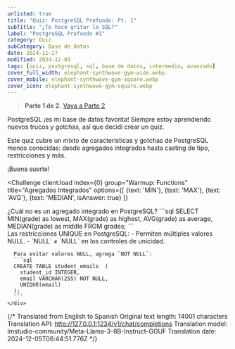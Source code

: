 ```yaml
---
unlisted: true
title: "Quiz: PostgreSQL Profundo: Pt. 1"
subTitle: "¿Te hace gritar la SQL?"
label: "PostgreSQL Profundo #1"
category: Quiz
subCategory: Base de datos
date: 2024-11-27
modified: 2024-12-03
tags: [quiz, postgresql, sql, base de datos, intermedio, avanzado]
cover_full_width: elephant-synthwave-gym-wide.webp
cover_mobile: elephant-synthwave-gym-square.webp
cover_icon: elephant-synthwave-gym-square.webp
---
```



> **Parte 1 de 2.** [Vaya a Parte 2](/quiz-postgres-sql-mastery-pt2/)

<p class="inset">PostgreSQL ¡es mi base de datos favorita! Siempre estoy aprendiendo nuevos trucos y gotchas, así que decidí crear un quiz.</p>

Este quiz cubre un mixto de características y gotchas de PostgreSQL menos conocidas: desde agregados integrados hasta casting de tipo, restricciones y más.

¡Buena suerte!

<QuizUI>

<Challenge
  client:load
  index={0}
  group="Warmup: Functions"
  title="Agregados Integrados"
  options={[ 
    {text: 'MIN'}, 
    {text: 'MAX'}, 
    {text: 'AVG'}, 
    {text: 'MEDIAN', isAnswer: true} 
  ]}
>
  <slot name="question">
    <div className="question"> 
      ¿Cuál no es un agregado integrado en PostgreSQL?
      ```sql
      SELECT 
        MIN(grade) as lowest, 
        MAX(grade) as highest, 
        AVG(grade) as average, 
        MEDIAN(grade) as middle
      FROM grades;
      ```
    </div>
  </slot>

  <slot name='explanation'>
    <div className="explanation"> 
      Las restricciones UNIQUE en PostgreSQL:
       - Permiten múltiples valores NULL.
       - `NULL` ≠ `NULL` en los controles de unicidad.

      Para evitar valores NULL, agrega `NOT NULL`: 
      ```sql
      CREATE TABLE student_emails  (
        student_id INTEGER, 
        email VARCHAR(255) NOT NULL, 
        UNIQUE(email)
      );
      ```
    </div>
  </slot>
</Challenge>

</QuizUI>

{/* Translated from English to Spanish
Original text length: 14001 characters
Translation API: http://127.0.0.1:1234/v1/chat/completions
Translation model: lmstudio-community/Meta-Llama-3-8B-Instruct-GGUF
Translation date: 2024-12-05T06:44:51.776Z */}


